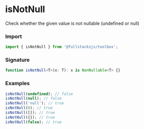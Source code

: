# isNotNull

Check whether the given value is not nullable (undefined or null)

### Import

```typescript copy
import { isNotNull } from '@fullstacksjs/toolbox';
```

### Signature

```typescript copy
function isNotNull<T>(x: T): x is NonNullable<T> {}
```

### Examples

```typescript copy
isNotNull(undefined); // false
isNotNull(null); // false
isNotNull('null'); // true
isNotNull(0); // true
isNotNull([]); // true
isNotNull({}); // true
isNotNull(false); // true
```
